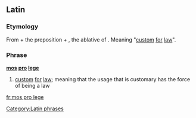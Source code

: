 ==Latin==

===Etymology===
From {{term|mos||custom, habit|lang=la}} + the preposition {{term|pro||for|lang=la}} + {{term|lege|lang=la}}, the ablative of {{term|lex||law|lang=la}}. Meaning "[[custom]] [[for]] [[law]]".

===Phrase===
'''[[mos#Latin|mos]] [[pro#Latin|pro]] [[lex#Latin|lege]]'''

# [[custom]] [[for]] [[law]]; meaning that the usage that is customary has the force of being a law

[[Category:Latin phrases]]

[[fr:mos pro lege]]
